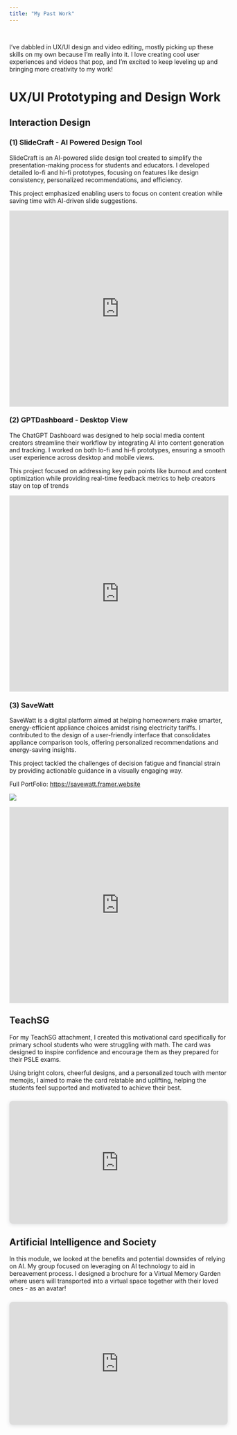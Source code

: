 ```yaml
---
title: "My Past Work"
---
```


```r
```

<br> I've dabbled in UX/UI design and video editing, mostly picking up these skills on my own because I'm really into it. I love creating cool user experiences and videos that pop, and I'm excited to keep leveling up and bringing more creativity to my work!

# UX/UI Prototyping and Design Work

## Interaction Design

### (1) SlideCraft - AI Powered Design Tool

SlideCraft is an AI-powered slide design tool created to simplify the presentation-making process for students and educators. I developed detailed lo-fi and hi-fi prototypes, focusing on features like design consistency, personalized recommendations, and efficiency.

This project emphasized enabling users to focus on content creation while saving time with AI-driven slide suggestions.

<div style="position: relative; width: 100%; height: 450px;">
  <iframe style="position: absolute; top: 0; left: 0; width: 100%; height: 100%; border: 1px solid rgba(0, 0, 0, 0.1);" src="https://embed.figma.com/proto/4o0fMCNtIOXtFuupnMgmlU/Slidecraft-Hi-Fi-Prototype-Flow?page-id=0%3A1&amp;node-id=1-31&amp;starting-point-node-id=1%3A31&amp;embed-host=share" allowfullscreen>
  </iframe>
</div>


### (2) GPTDashboard - Desktop View

The ChatGPT Dashboard was designed to help social media content creators streamline their workflow by integrating AI into content generation and tracking. I worked on both lo-fi and hi-fi prototypes, ensuring a smooth user experience across desktop and mobile views.

This project focused on addressing key pain points like burnout and content optimization while providing real-time feedback metrics to help creators stay on top of trends​

<div style="position: relative; width: 100%; height: 450px;">
  <iframe style="position: absolute; top: 0; left: 0; width: 100%; height: 100%; border: 1px solid rgba(0, 0, 0, 0.1);" src="https://embed.figma.com/proto/LZcst4QtAgGJgik4eHhaRb/(ChatGPT-Dashboard)-Hi-Fi-Desktop-View-Prototype-Link%3A?page-id=0%3A1&amp;node-id=1-228&amp;starting-point-node-id=1%3A228&amp;embed-host=share" allowfullscreen>
  </iframe>
</div>

### (3) SaveWatt

SaveWatt is a digital platform aimed at helping homeowners make smarter, energy-efficient appliance choices amidst rising electricity tariffs. I contributed to the design of a user-friendly interface that consolidates appliance comparison tools, offering personalized recommendations and energy-saving insights.

This project tackled the challenges of decision fatigue and financial strain by providing actionable guidance in a visually engaging way.

Full PortFolio: <https://savewatt.framer.website>

![](src/images/SaveWatt.png)

<div style="position: relative; width: 100%; height: 450px;">
  <iframe style="position: absolute; top: 0; left: 0; width: 100%; height: 100%; border: 1px solid rgba(0, 0, 0, 0.1);" src="https://embed.figma.com/proto/33D1uDg1g786wbtU9np2gq/4_G3_Prototype?page-id=3%3A646&amp;node-id=89-2546&amp;starting-point-node-id=89%3A2546&amp;embed-host=share" allowfullscreen>
  </iframe>
</div>

## TeachSG

For my TeachSG attachment, I created this motivational card specifically for primary school students who were struggling with math. The card was designed to inspire confidence and encourage them as they prepared for their PSLE exams.

Using bright colors, cheerful designs, and a personalized touch with mentor memojis, I aimed to make the card relatable and uplifting, helping the students feel supported and motivated to achieve their best.

::: {style="position: relative; width: 100%; height: 0; padding-top: 56.2225%; padding-bottom: 0; box-shadow: 0 2px 8px 0 rgba(63,69,81,0.16); margin-top: 1.6em; margin-bottom: 0.9em; overflow: hidden; border-radius: 8px; will-change: transform;"}
<iframe loading="lazy" style="position: absolute; width: 100%; height: 100%; top: 0; left: 0; border: none; padding: 0;margin: 0;" src="https://www.canva.com/design/DAGRwrKGhxo/DFyJSp72gAFRLvh1wU3bwA/view?embed" allowfullscreen="allowfullscreen" allow="fullscreen">

</iframe>
:::

<a href="https://www.canva.com/design/DAGRwrKGhxo/DFyJSp72gAFRLvh1wU3bwA/view?utm_content=DAGRwrKGhxo&utm_campaign=designshare&utm_medium=embeds&utm_source=link" target="_blank" rel="noopener"></a>

## Artificial Intelligence and Society

In this module, we looked at the benefits and potential downsides of relying on AI. My group focused on leveraging on AI technology to aid in bereavement process. I designed a brochure for a Virtual Memory Garden where users will transported into a virtual space together with their loved ones - as an avatar!

::: {style="position: relative; width: 100%; height: 0; padding-top: 56.2225%; padding-bottom: 0; box-shadow: 0 2px 8px 0 rgba(63,69,81,0.16); margin-top: 1.6em; margin-bottom: 0.9em; overflow: hidden; border-radius: 8px; will-change: transform;"}
<iframe loading="lazy" style="position: absolute; width: 100%; height: 100%; top: 0; left: 0; border: none; padding: 0;margin: 0;" src="https://www.canva.com/design/DAF0lbgxhPk/jKGt5Uqtio2trLaLP-h9tw/view?embed" allowfullscreen="allowfullscreen" allow="fullscreen">

</iframe>
:::

```         
```

```         
```
